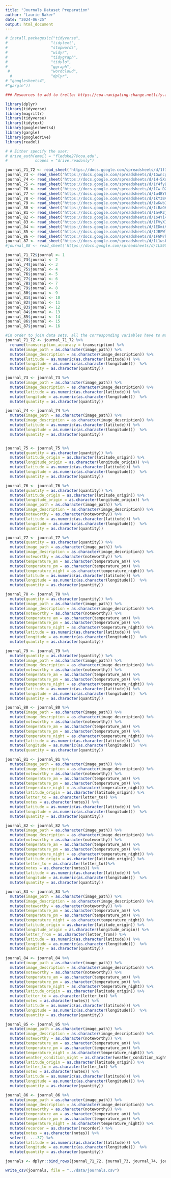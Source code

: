```yaml
---
title: "Journals Dataset Preparation"
author: "Laurie Baker"
date: "2024-06-25"
output: html_document
---
```


```r
# install.packages(c("tidyverse", 
#                   "tidytext",
#                   "stopwords",
#                   "widyr",
#                   "tidygraph",
#                   "tidylo",
#                   "ggraph",
 #                  "wordcloud",
  #                 "dplyr", 
# "googlesheets4", 
#"gargle"))

### Resources to add to trello: https://coa-navigating-change.netlify.app/post/04-week/
```


```r
library(dplyr)
library(tidyverse)
library(magrittr) 
library(tidyverse)
library(tidytext)
library(googlesheets4)
library(gargle)
library(googledrive)
library(readxl)
```


```r

# # Either specify the user:
# drive_auth(email = "fleduke27@coa.edu",
#            scopes = "drive.readonly")

journal_71_72 <- read_sheet('https://docs.google.com/spreadsheets/d/1f3buvhuRprNvo_2a4TwjgN-Qez0NkLk6d2VBjhsVt5Y/edit?gid=0#gid=0')
journal_73 <- read_sheet('https://docs.google.com/spreadsheets/d/1GwncgtXAYXHKhhLlVi5hquwziiKPLk5DrKGlVX0KVA4/edit?gid=0#gid=0')
journal_74 <- read_sheet('https://docs.google.com/spreadsheets/d/1H-5XqEJOe0adljtb1tQwFKlQ77EEnFWwwzRmvmKwaeE/edit?gid=0#gid=0')
journal_75 <- read_sheet('https://docs.google.com/spreadsheets/d/1Y4fyBjSQfj_lXfmh161NozzQeTnvmMJjNxYBVqCNLEk/edit?gid=0#gid=0')
journal_76 <- read_sheet('https://docs.google.com/spreadsheets/d/1Cw_DZuzm2ouQrNKZiO3s9Xhp5a1S7wnnxYqudWVDmJ8/edit?gid=0#gid=0')
journal_77 <- read_sheet('https://docs.google.com/spreadsheets/d/1u4BYkD_wH6A8bRELL6peXUDM_p3Zfpbd_O2E--zcLto/edit?gid=0#gid=0')
journal_78 <- read_sheet('https://docs.google.com/spreadsheets/d/1kY3BVQAYhlaqtyqcqxXBiA_DCzW_GarF_mzZjyO3CP8/edit?gid=0#gid=0')
journal_79 <- read_sheet('https://docs.google.com/spreadsheets/d/1wKwbIAqf-44KsPcjwrfIlrucUTyAKlZIceZ1lJch4dY/edit?gid=0#gid=0')
journal_80 <- read_sheet('https://docs.google.com/spreadsheets/d/1iBaOKU5jTTZAqm-CdQzyjtLIk5nhtHLzocvZoD6VK6w/edit?gid=0#gid=0')
journal_81 <- read_sheet('https://docs.google.com/spreadsheets/d/1avR2jpBmNMLxeVWhGfAZqhCCFbOnbN4gcst4VkSLuKI/edit?gid=0#gid=0')
journal_82 <- read_sheet('https://docs.google.com/spreadsheets/d/1o4Yi4DNQvdWRcq_d8cYzp9CP_4KKy-9g63FOp8bDBp8/edit?gid=0#gid=0')
journal_83 <- read_sheet('https://docs.google.com/spreadsheets/d/1FVyX19rUMigwXRorfFgxocT5tPOEqIAWgbt1gwjZbv0/edit?gid=0#gid=0')
journal_84 <- read_sheet('https://docs.google.com/spreadsheets/d/1EDmiVyAiORba3rm00NI3cxMCJWZGDhJyC2SKpxx9I_Y/edit?gid=0#gid=0')
journal_85 <- read_sheet('https://docs.google.com/spreadsheets/d/1JBFWlfNKH8T1b6BgstqWtIzQJtIv8WX-RL2rVSdrrPQ/edit?gid=0#gid=0')
journal_86 <- read_sheet('https://docs.google.com/spreadsheets/d/1FGM7h5C-JEg4QdxWTLT-qQMk_F9ssqMHM7NACaEd6D0/edit?gid=0#gid=0')
journal_87 <- read_sheet('https://docs.google.com/spreadsheets/d/1L1wsbbxKNIUEXlqUZVBIHzbgGH9wWbyp0RvFrgODG68/edit?gid=0#gid=0')
#journal_88 <- read_sheet('https://docs.google.com/spreadsheets/d/1LS9045UxtPU-wtjX0kqZTG0Cwd0MlWKXm5Je-QbZR-A/edit?gid=0#gid=0')

```

```r
journal_71_72$journal <- 1
journal_73$journal <- 2
journal_74$journal <- 3
journal_75$journal <- 4
journal_76$journal <- 5
journal_77$journal <- 6
journal_78$journal <- 7
journal_79$journal <- 8
journal_80$journal <- 9
journal_81$journal <- 10
journal_82$journal <- 11
journal_83$journal <- 12
journal_84$journal <- 13
journal_85$journal <- 14
journal_86$journal <- 15
journal_87$journal <- 16
```

```r
#in order to join data sets, all the corresponding variables have to match; we glimpse() each dataset and changed variable that didn't match our first one
journal_71_72 <- journal_71_72 %>%
  rename(transcription_accuracy = transcription) %>%
  mutate(image_path = as.character(image_path)) %>%
  mutate(image_description = as.character(image_description)) %>%
  mutate(latitude = as.numeric(as.character(latitude))) %>%
  mutate(longitude = as.numeric(as.character(longitude)))  %>%
  mutate(quantity = as.character(quantity)) 

journal_73 <- journal_73 %>%
  mutate(image_path = as.character(image_path)) %>%
  mutate(image_description = as.character(image_description)) %>%
  mutate(latitude = as.numeric(as.character(latitude))) %>%
  mutate(longitude = as.numeric(as.character(longitude)))  %>%
  mutate(quantity = as.character(quantity)) 

journal_74 <- journal_74 %>%
  mutate(image_path = as.character(image_path)) %>%
  mutate(image_description = as.character(image_description)) %>%
  mutate(latitude = as.numeric(as.character(latitude))) %>%
  mutate(longitude = as.numeric(as.character(longitude)))  %>%
  mutate(quantity = as.character(quantity)) 


journal_75 <- journal_75 %>%
  mutate(quantity = as.character(quantity)) %>%
  mutate(latitude_origin = as.character(latitude_origin)) %>%
  mutate(longitude_origin = as.character(longitude_origin)) %>%
  mutate(latitude = as.numeric(as.character(latitude))) %>%
  mutate(longitude = as.numeric(as.character(longitude)))  %>%
  mutate(quantity = as.character(quantity)) 

journal_76 <- journal_76 %>%
  mutate(quantity = as.character(quantity)) %>%
  mutate(latitude_origin = as.character(latitude_origin)) %>%
  mutate(longitude_origin = as.character(longitude_origin)) %>%
  mutate(image_path = as.character(image_path)) %>%
  mutate(image_description = as.character(image_description)) %>%
  mutate(noteworthy = as.character(noteworthy)) %>%
  mutate(latitude = as.numeric(as.character(latitude))) %>%
  mutate(longitude = as.numeric(as.character(longitude)))  %>%
  mutate(quantity = as.character(quantity)) 

journal_77 <- journal_77 %>%
  mutate(quantity = as.character(quantity)) %>%
  mutate(image_path = as.character(image_path)) %>%
  mutate(image_description = as.character(image_description)) %>%
  mutate(noteworthy = as.character(noteworthy)) %>%
  mutate(temperature_am = as.character(temperature_am)) %>%
  mutate(temperature_pm = as.character(temperature_pm)) %>%
  mutate(temperature_night = as.character(temperature_night)) %>%
  mutate(latitude = as.numeric(as.character(latitude))) %>%
  mutate(longitude = as.numeric(as.character(longitude)))  %>%
  mutate(quantity = as.character(quantity)) 

journal_78 <- journal_78 %>%
  mutate(quantity = as.character(quantity)) %>%
  mutate(image_path = as.character(image_path)) %>%
  mutate(image_description = as.character(image_description)) %>%
  mutate(noteworthy = as.character(noteworthy)) %>%
  mutate(temperature_am = as.character(temperature_am)) %>%
  mutate(temperature_pm = as.character(temperature_pm)) %>%
  mutate(temperature_night = as.character(temperature_night)) %>%
  mutate(latitude = as.numeric(as.character(latitude))) %>%
  mutate(longitude = as.numeric(as.character(longitude)))  %>%
  mutate(quantity = as.character(quantity)) 

journal_79 <- journal_79 %>%
  mutate(quantity = as.character(quantity)) %>%
  mutate(image_path = as.character(image_path)) %>%
  mutate(image_description = as.character(image_description)) %>%
  mutate(noteworthy = as.character(noteworthy)) %>%
  mutate(temperature_am = as.character(temperature_am)) %>%
  mutate(temperature_pm = as.character(temperature_pm)) %>%
  mutate(temperature_night = as.character(temperature_night)) %>%
  mutate(latitude = as.numeric(as.character(latitude))) %>%
  mutate(longitude = as.numeric(as.character(longitude)))  %>%
  mutate(quantity = as.character(quantity)) 

journal_80 <- journal_80 %>%
  mutate(image_path = as.character(image_path)) %>%
  mutate(image_description = as.character(image_description)) %>%
  mutate(noteworthy = as.character(noteworthy)) %>%
  mutate(temperature_am = as.character(temperature_am)) %>%
  mutate(temperature_pm = as.character(temperature_pm)) %>%
  mutate(temperature_night = as.character(temperature_night)) %>%
  mutate(latitude = as.numeric(as.character(latitude))) %>%
  mutate(longitude = as.numeric(as.character(longitude)))  %>%
  mutate(quantity = as.character(quantity)) 

journal_81 <- journal_81 %>%
  mutate(image_path = as.character(image_path)) %>%
  mutate(image_description = as.character(image_description)) %>%
  mutate(noteworthy = as.character(noteworthy)) %>%
  mutate(temperature_am = as.character(temperature_am)) %>%
  mutate(temperature_pm = as.character(temperature_pm)) %>%
  mutate(temperature_night = as.character(temperature_night)) %>%
  mutate(latitude_origin = as.character(latitude_origin)) %>%
  mutate(letter_to = as.character(letter_to)) %>%
  mutate(notes = as.character(notes)) %>%
  mutate(latitude = as.numeric(as.character(latitude))) %>%
  mutate(longitude = as.numeric(as.character(longitude)))  %>%
  mutate(quantity = as.character(quantity)) 

journal_82 <- journal_82 %>%
  mutate(image_path = as.character(image_path)) %>%
  mutate(image_description = as.character(image_description)) %>%
  mutate(noteworthy = as.character(noteworthy)) %>%
  mutate(temperature_am = as.character(temperature_am)) %>%
  mutate(temperature_pm = as.character(temperature_pm)) %>%
  mutate(temperature_night = as.character(temperature_night)) %>%
  mutate(latitude_origin = as.character(latitude_origin)) %>%
  mutate(letter_to = as.character(letter_to))%>%
  mutate(notes = as.character(notes)) %>%
  mutate(latitude = as.numeric(as.character(latitude))) %>%
  mutate(longitude = as.numeric(as.character(longitude)))  %>%
  mutate(quantity = as.character(quantity)) 

journal_83 <- journal_83 %>%
  mutate(image_path = as.character(image_path)) %>%
  mutate(image_description = as.character(image_description)) %>%
  mutate(noteworthy = as.character(noteworthy)) %>%
  mutate(temperature_am = as.character(temperature_am)) %>%
  mutate(temperature_pm = as.character(temperature_pm)) %>%
  mutate(temperature_night = as.character(temperature_night)) %>%
  mutate(latitude_origin = as.character(latitude_origin)) %>%
  mutate(longitude_origin = as.character(longitude_origin)) %>%
  mutate(letter_from = as.character(letter_from)) %>%
  mutate(latitude = as.numeric(as.character(latitude))) %>%
  mutate(longitude = as.numeric(as.character(longitude)))  %>%
  mutate(quantity = as.character(quantity)) 
  
journal_84 <- journal_84 %>%
  mutate(image_path = as.character(image_path)) %>%
  mutate(image_description = as.character(image_description)) %>%
  mutate(noteworthy = as.character(noteworthy)) %>%
  mutate(temperature_am = as.character(temperature_am)) %>%
  mutate(temperature_pm = as.character(temperature_pm)) %>%
  mutate(temperature_night = as.character(temperature_night)) %>%
  mutate(latitude_origin = as.character(latitude_origin)) %>%
  mutate(letter_to = as.character(letter_to)) %>%
  mutate(notes = as.character(notes)) %>%
  mutate(latitude = as.numeric(as.character(latitude))) %>%
  mutate(longitude = as.numeric(as.character(longitude)))  %>%
  mutate(quantity = as.character(quantity)) 

journal_85 <- journal_85 %>%
  mutate(image_path = as.character(image_path)) %>%
  mutate(image_description = as.character(image_description)) %>%
  mutate(noteworthy = as.character(noteworthy)) %>%
  mutate(temperature_am = as.character(temperature_am)) %>%
  mutate(temperature_pm = as.character(temperature_pm)) %>%
  mutate(temperature_night = as.character(temperature_night)) %>%
  mutate(weather_condition_night = as.character(weather_condition_night)) %>%
  mutate(latitude_origin = as.character(latitude_origin)) %>%
  mutate(letter_to = as.character(letter_to)) %>%
  mutate(notes = as.character(notes)) %>%
  mutate(latitude = as.numeric(as.character(latitude))) %>%
  mutate(longitude = as.numeric(as.character(longitude))) %>%
  mutate(quantity = as.character(quantity)) 

journal_86 <- journal_86 %>%
  mutate(image_path = as.character(image_path)) %>%
  mutate(image_description = as.character(image_description)) %>%
  mutate(noteworthy = as.character(noteworthy)) %>%
  mutate(temperature_am = as.character(temperature_am)) %>%
  mutate(temperature_pm = as.character(temperature_pm)) %>%
  mutate(temperature_night = as.character(temperature_night)) %>%
  mutate(recorder = as.character(recorder)) %>%
  mutate(notes = as.character(notes)) %>%
  select(- ...37) %>%
  mutate(latitude = as.numeric(as.character(latitude))) %>%
  mutate(longitude = as.numeric(as.character(longitude)))  %>%
  mutate(quantity = as.character(quantity)) 


```

```r
journals <- dplyr::bind_rows(journal_71_72, journal_73, journal_74, journal_75, journal_76, journal_77, journal_78, journal_79, journal_80, journal_81, journal_82, journal_83, journal_84, journal_85, journal_86)
```

```r
write_csv(journals, file = "../data/journals.csv")
```

